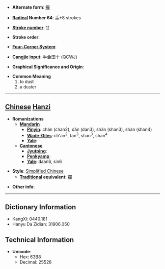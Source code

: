 * '''Alternate form''': [[撣]]

* '''[[Wiktionary:Chinese radical index| Radical]] Number 64''': [[Wiktionary:Chinese radical index 手|手]]+8 strokes

* '''[[Wiktionary:Chinese total strokes index|Stroke number]]''': [[Wiktionary:Chinese total strokes index 11|11]]

* '''Stroke order''': 

* '''[[Wiktionary:Chinese four corner index|Four-Corner System]]''': 

* '''[[Wiktionary:Chinese Cangjie index|Cangjie input]]''': 手金田十 (QCWJ)

* '''Graphical Significance and Origin''': 

* '''Common Meaning'''
*#to dust
*# a duster


----

== [[Chinese]] [[Hanzi]] ==

* '''Romanizations'''
** '''[[Mandarin]]'''
*** '''[[Pinyin]]''': chán (chan2), dǎn (dan3), shǎn (shan3), shàn (shan4)
*** '''[[Wade-Giles]]''': ch'an<sup>2</sup>, tan<sup>3</sup>, shan<sup>3</sup>, shan<sup>4</sup>
*** '''[[Yale]]''': 
** '''[[Cantonese]]'''
*** '''[[Jyutping]]''':
*** '''[[Penkyamp]]''': 
*** '''[[Yale]]''': daan6, sin6

* '''Style''': [[Simplified Chinese]] 
** '''[[Traditional Chinese|Traditional]] equivalent''': [[撣]]

* '''Other info''': 

----

== Dictionary Information ==

* KangXi: 0440.181
* Hanyu Da Zidian: 31906.050

== Technical Information ==

* '''Unicode''':
** Hex: 63B8
** Decimal: 25528